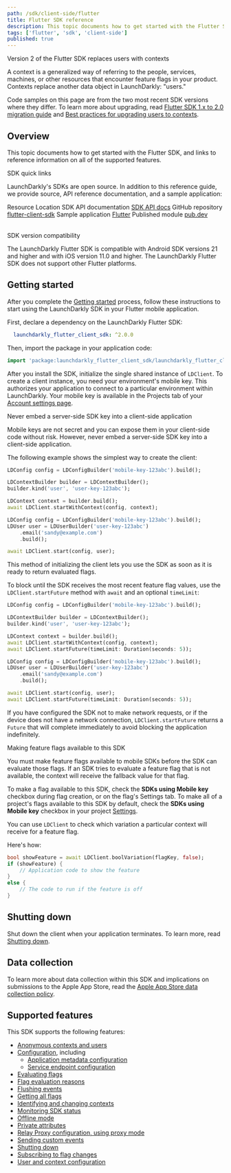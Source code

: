 ```yaml
---
path: /sdk/client-side/flutter
title: Flutter SDK reference
description: This topic documents how to get started with the Flutter SDK, and links to reference information on all of the supported features.
tags: ['flutter', 'sdk', 'client-side']
published: true
---
```


<Callout intent="info">
<CalloutTitle>Version 2 of the Flutter SDK replaces users with contexts</CalloutTitle>
<CalloutDescription>

A context is a generalized way of referring to the people, services, machines, or other resources that encounter feature flags in your product. Contexts replace another data object in LaunchDarkly: "users."

Code samples on this page are from the two most recent SDK versions where they differ. To learn more about upgrading, read [Flutter SDK 1.x to 2.0 migration guide](/sdk/client-side/flutter/migration-1-to-2) and [Best practices for upgrading users to contexts](/guides/flags/upgrading-contexts).

</CalloutDescription>
</Callout>

## Overview

This topic documents how to get started with the Flutter SDK, and links to reference information on all of the supported features.

<Callout intent="primary">
<CalloutTitle>SDK quick links</CalloutTitle>
<CalloutDescription>

LaunchDarkly's SDKs are open source. In addition to this reference guide, we provide source, API reference documentation, and a sample application:

<Table>
  <TableHeader>
    <TableHeadCell>Resource</TableHeadCell>
    <TableHeadCell>Location</TableHeadCell>
  </TableHeader>
  <TableBody>
    <TableRow>
      <TableCell>SDK API documentation</TableCell>
      <TableCell><a href="https://pub.dev/documentation/launchdarkly_flutter_client_sdk/latest/">SDK API docs</a></TableCell>
    </TableRow>
    <TableRow>
      <TableCell>GitHub repository</TableCell>
      <TableCell><a href="https://github.com/launchdarkly/flutter-client-sdk">flutter-client-sdk</a></TableCell>
    </TableRow>
    <TableRow>
      <TableCell>Sample application</TableCell>
      <TableCell><a href="https://github.com/launchdarkly/hello-flutter">Flutter</a></TableCell>
    </TableRow>
    <TableRow>
      <TableCell>Published module</TableCell>
      <TableCell><a href="https://pub.dev/packages/launchdarkly_flutter_client_sdk">pub.dev</a></TableCell>
    </TableRow>
  </TableBody>
</Table>

</CalloutDescription>
</Callout>

<Callout intent="info">
<CalloutTitle>SDK version compatibility</CalloutTitle>
<CalloutDescription>

The LaunchDarkly Flutter SDK is compatible with Android SDK versions 21 and higher and with iOS version 11.0 and higher. The LaunchDarkly Flutter SDK does not support other Flutter platforms.

</CalloutDescription>
</Callout>

## Getting started

After you complete the [Getting started](/home/getting-started) process, follow these instructions to start using the LaunchDarkly SDK in your Flutter mobile application.

First, declare a dependency on the LaunchDarkly Flutter SDK:

<CodeSample>
<CSTab label="pubspec.yaml">

```yaml
  launchdarkly_flutter_client_sdk: ^2.0.0
```

</CSTab>
</CodeSample>

Then, import the package in your application code:

<CodeSample>
<CSTab label="Dart">

```dart
import 'package:launchdarkly_flutter_client_sdk/launchdarkly_flutter_client_sdk.dart';
```

</CSTab>
</CodeSample>

After you install the SDK, initialize the single shared instance of `LDClient`. To create a client instance, you need your environment's mobile key. This authorizes your application to connect to a particular environment within LaunchDarkly. Your mobile key is available in the Projects tab of your [Account settings page](https://app.launchdarkly.com/settings/projects).

<Callout intent="alert">
<CalloutTitle>Never embed a server-side SDK key into a client-side application</CalloutTitle>
<CalloutDescription>

Mobile keys are not secret and you can expose them in your client-side code without risk. However, never embed a server-side SDK key into a client-side application.

</CalloutDescription>
</Callout>

The following example shows the simplest way to create the client:

<CodeSample>
<CSTab label="Flutter SDK v2.0 (Dart)">

```dart
LDConfig config = LDConfigBuilder('mobile-key-123abc').build();

LDContextBuilder builder = LDContextBuilder();
builder.kind('user', 'user-key-123abc');

LDContext context = builder.build();
await LDClient.startWithContext(config, context);
```

</CSTab>
<CSTab label="Flutter SDK v1.x (Dart)">

```dart
LDConfig config = LDConfigBuilder('mobile-key-123abc').build();
LDUser user = LDUserBuilder('user-key-123abc')
    .email('sandy@example.com')
    .build();

await LDClient.start(config, user);
```

</CSTab>
</CodeSample>

This method of initializing the client lets you use the SDK as soon as it is ready to return evaluated flags.

To block until the SDK receives the most recent feature flag values, use the `LDClient.startFuture` method with `await` and an optional `timeLimit`:

<CodeSample>
<CSTab label="Flutter SDK v2.0 (Dart)">

```dart
LDConfig config = LDConfigBuilder('mobile-key-123abc').build();

LDContextBuilder builder = LDContextBuilder();
builder.kind('user', 'user-key-123abc');

LDContext context = builder.build();
await LDClient.startWithContext(config, context);
await LDClient.startFuture(timeLimit: Duration(seconds: 5));
```

</CSTab>
<CSTab label="Flutter SDK v1.x (Dart)">

```dart
LDConfig config = LDConfigBuilder('mobile-key-123abc').build();
LDUser user = LDUserBuilder('user-key-123abc')
    .email('sandy@example.com')
    .build();

await LDClient.start(config, user);
await LDClient.startFuture(timeLimit: Duration(seconds: 5));
```

</CSTab>
</CodeSample>

If you have configured the SDK not to make network requests, or if the device does not have a network connection, `LDClient.startFuture` returns a `Future` that will complete immediately to avoid blocking the application indefinitely.

<Callout intent="alert">
<CalloutTitle>Making feature flags available to this SDK</CalloutTitle>
<CalloutDescription>

You must make feature flags available to mobile SDKs before the SDK can evaluate those flags. If an SDK tries to evaluate a feature flag that is not available, the context will receive the fallback value for that flag.

To make a flag available to this SDK, check the **SDKs using Mobile key** checkbox during flag creation, or on the flag's Settings tab. To make all of a project's flags available to this SDK by default, check the **SDKs using Mobile key** checkbox in your project [Settings](https://app.launchdarkly.com/settings/projects).

</CalloutDescription>
</Callout>

You can use `LDClient` to check which variation a particular context will receive for a feature flag.

Here's how:

<CodeSample>
<CSTab label="Dart">

```dart
bool showFeature = await LDClient.boolVariation(flagKey, false);
if (showFeature) {
    // Application code to show the feature
}
else {
    // The code to run if the feature is off
}
```

</CSTab>
</CodeSample>

## Shutting down

Shut down the client when your application terminates. To learn more, read [Shutting down](/sdk/features/shutdown#flutter).

## Data collection

To learn more about data collection within this SDK and implications on submissions to the Apple App Store, read the [Apple App Store data collection policy](/sdk/concepts/apple-app-store).

## Supported features

This SDK supports the following features:

* [Anonymous contexts and users](/sdk/features/anonymous#flutter)
* [Configuration](/sdk/features/config#flutter), including
  * [Application metadata configuration](/sdk/features/app-config#flutter)
  * [Service endpoint configuration](/sdk/features/service-endpoint-configuration#flutter)
* [Evaluating flags](/sdk/features/evaluating#flutter)
* [Flag evaluation reasons](/sdk/features/evaluation-reasons#flutter)
* [Flushing events](/sdk/features/flush#flutter)
* [Getting all flags](/sdk/features/all-flags#flutter)
* [Identifying and changing contexts](/sdk/features/identify#flutter)
* [Monitoring SDK status](/sdk/features/monitoring#flutter)
* [Offline mode](/sdk/features/offline-mode#flutter)
* [Private attributes](/sdk/features/private-attributes#flutter)
* [Relay Proxy configuration, using proxy mode](/sdk/features/relay-proxy-configuration/proxy-mode#flutter)
* [Sending custom events](/sdk/features/events#flutter)
* [Shutting down](/sdk/features/shutdown#flutter)
* [Subscribing to flag changes](/sdk/features/flag-changes#flutter)
* [User and context configuration](/sdk/features/user-context-config#flutter)
